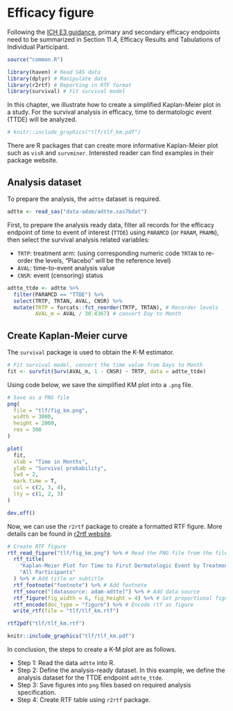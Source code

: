# Efficacy figure

Following the [ICH E3 guidance](https://database.ich.org/sites/default/files/E3_Guideline.pdf),
primary and secondary efficacy endpoints need to be summarized
in Section 11.4, Efficacy Results and Tabulations of Individual Participant.

```r
source("common.R")
```

```r
library(haven) # Read SAS data
library(dplyr) # Manipulate data
library(r2rtf) # Reporting in RTF format
library(survival) # Fit survival model
```

In this chapter, we illustrate how to create a simplified Kaplan-Meier plot in a study.
For the survival analysis in efficacy, time to dermatologic event (TTDE) will be analyzed.

```r
# knitr::include_graphics("tlf/tlf_km.pdf")
```

::: {.rmdnote}
There are R packages that can create more informative Kaplan-Meier plot such as `visR` and `survminer`.
Interested reader can find examples in their package website. 
::: 

## Analysis dataset

To prepare the analysis, the `adtte` dataset is required.

```r
adtte <- read_sas("data-adam/adtte.sas7bdat")
```

First, to prepare the analysis ready data, 
filter all records for the efficacy endpoint of time to event of interest (`TTDE`) 
using `PARAMCD` (or `PARAM`, `PRAMN`), then select the survival analysis related variables:

- `TRTP`: treatment arm: (using corresponding numeric code `TRTAN` to re-order the levels, "Placebo" will be the reference level)
- `AVAL`: time-to-event analysis value
- `CNSR`: event (censoring) status

```r
adtte_ttde <- adtte %>%
  filter(PARAMCD == "TTDE") %>%
  select(TRTP, TRTAN, AVAL, CNSR) %>%
  mutate(TRTP = forcats::fct_reorder(TRTP, TRTAN), # Recorder levels
         AVAL_m = AVAL / 30.4367) # convert Day to Month
```

## Create Kaplan-Meier curve

The `survival` package is used to obtain the K-M estimator. 

```r
# Fit survival model, convert the time value from Days to Month
fit <- survfit(Surv(AVAL_m, 1 - CNSR) ~ TRTP, data = adtte_ttde)
```

Using code below, we save the simplified KM plot into a `.png` file.

```r
# Save as a PNG file
png(
  file = "tlf/fig_km.png",
  width = 3000,
  height = 2000,
  res = 300
)

plot(
  fit,
  xlab = "Time in Months",
  ylab = "Survival probability",
  lwd = 2,
  mark.time = T,
  col = c(2, 3, 4),
  lty = c(1, 2, 3)
)

dev.off()
```

Now, we can use the `r2rtf` package to create a formatted RTF figure. 
More details can be found in [r2rtf website](https://merck.github.io/r2rtf/articles/example-figure.html).

```r
# Create RTF figure
rtf_read_figure("tlf/fig_km.png") %>% # Read the PNG file from the file path
  rtf_title(
    "Kaplan-Meier Plot for Time to First Dermatologic Event by Treatment Group",
    "All Participants"
  ) %>% # Add title or subtitle
  rtf_footnote("footnote") %>% # Add footnote
  rtf_source("[datasource: adam-adtte]") %>% # Add data source
  rtf_figure(fig_width = 6, fig_height = 4) %>% # Set proportional figure size to the original PNG figure size
  rtf_encode(doc_type = "figure") %>% # Encode rtf as figure
  write_rtf(file = "tlf/tlf_km.rtf")
```

```r
rtf2pdf("tlf/tlf_km.rtf")
```

```r
knitr::include_graphics("tlf/tlf_km.pdf")
```

In conclusion, the steps to create a K-M plot are as follows.

- Step 1: Read the data `adtte` into R.
- Step 2: Define the analysis-ready dataset. In this example, we define the analysis dataset for the TTDE endpoint `adtte_ttde`.
- Step 3: Save figures into `png` files based on required analysis specification.
- Step 4: Create RTF table using `r2rtf` package.
